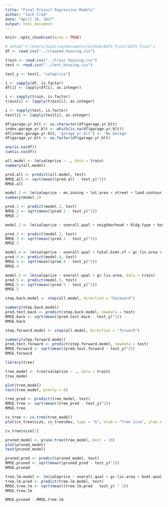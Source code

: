 ```yaml
---
title: "Final Project Regression Models"
author: "Jack Crum"
date: "April 26, 2017"
output: html_document
---
```


```r
knitr::opts_chunk$set(echo = TRUE)
```

```r
# setwd("C:/Users/JackCrum/Documents/GitHub/DATS_Final/DATS_Final")
df <- read.csv("../cleaned_housing.csv")

train <- read.csv("../train_housing.csv")
test <- read.csv("../test_housing.csv")

test_y <- test[, "saleprice"]

i <- sapply(df, is.factor)
df[i] <- lapply(df[i], as.integer)

i <- sapply(train, is.factor)
train[i] <- lapply(train[i], as.integer)

i <- sapply(test, is.factor)
test[i] <- lapply(test[i], as.integer)
```

```r
df$garage.yr.blt <- as.character(df$garage.yr.blt)
index.garage.yr.blt <- which(is.na(df$garage.yr.blt))
df[index.garage.yr.blt, 'garage.yr.blt'] <- 'No Garage'
df$garage.yr.blt <- as.factor(df$garage.yr.blt)
```

```r
any(is.na(df))
sum(is.na(df))
```

```r
all.model <- lm(saleprice ~ ., data = train)
summary(all.model)

pred.all <- predict(all.model, test)
RMSE.all <- sqrt(mean((pred.all - test_y)^2))
RMSE.all
```

```r
model.2 <- lm(saleprice ~ ms.zoning + lot.area + street + land.contour + land.slope + neighborhood + condition.1 + condition.2 + bldg.type + house.style + overall.qual + overall.cond + year.built + roof.style + exterior.1st + exterior.2nd + mas.vnr.type + mas.vnr.area + exter.qual + bsmt.qual + bsmt.exposure + bsmtfin.sf.1 + bsmtfin.sf.2 + bsmt.unf.sf + heating.qc + x1st.flr.sf + x2nd.flr.sf + bsmt.full.bath + bsmt.half.bath + full.bath + bedroom.abvgr + functional + fireplaces + fireplace.qu + garage.yr.blt + garage.cars + garage.area + wood.deck.sf + enclosed.porch + screen.porch + misc.feature + sale.type + sale.condition + ln.lot.frontage + ln.lot.area, data = train)
summary(model.2)

pred.2 <- predict(model.2, test)
RMSE.2 <- sqrt(mean((pred.2 - test_y)^2))
RMSE.2
```

```r
model.3 <- lm(saleprice ~ overall.qual + neighborhood + bldg.type + bsmt.qual + total.bsmt.sf + gr.liv.area + full.bath + half.bath + totrms.abvgrd + kitchen.qual + garage.qual + wood.deck.sf + screen.porch + misc.feature, data = train)

pred.3 <- predict(model.3, test)
RMSE.3 <- sqrt(mean((pred.3 - test_y)^2))
RMSE.3
```

```r
model.4 <- lm(saleprice ~ overall.qual + total.bsmt.sf + gr.liv.area + full.bath + totrms.abvgrd, data = train)
pred.4 <- predict(model.4, test)
RMSE.4 <- sqrt(mean((pred.4 - test_y)^2))
RMSE.4
```

```r
model.5 <- lm(saleprice ~ overall.qual + gr.liv.area, data = train)
pred.5 <- predict(model.5, test)
RMSE.5 <- sqrt(mean((pred.5 - test_y)^2))
RMSE.5
```

```r
step.back.model <- step(all.model, direction = "backward")

summary(step.back.model)
pred.test.back <- predict(step.back.model, newdata = test)
RMSE.back <- sqrt(mean((pred.test.back - test_y)^2))
RMSE.back
```

```r
step.forward.model <- step(all.model, direction = "forward")

summary(step.forward.model)
pred.test.forward <- predict(step.forward.model, newdata = test)
RMSE.forward <- sqrt(mean((pred.test.forward - test_y)^2))
RMSE.forward
```

```r
library(tree)

tree_model <- tree(saleprice ~ ., data = train)
tree_model

plot(tree_model)
text(tree_model, pretty = 0)

tree_pred <- predict(tree_model, test)
RMSE.tree <- sqrt(mean((tree_pred - test_y)^2))
RMSE.tree

cv_tree <- cv.tree(tree_model)
plot(cv_tree$size, cv_tree$dev, type = "b", xlab = "Tree Size", ylab = "MSE")

cv_tree$size[1]

pruned_model <- prune.tree(tree_model, best = 10)
plot(pruned_model)
text(pruned_model)

pruned_pred <- predict(pruned_model, test)
RMSE.pruned <- sqrt(mean((pruned_pred - test_y)^2))
RMSE.pruned

tree.lm.model <- lm(saleprice ~ overall.qual + gr.liv.area + bsmt.qual + total.bsmt.sf + x1st.flr.sf, data = train)
tree.lm.pred <- predict(tree.lm.model, test)
RMSE.tree.lm <- sqrt(mean((tree.lm.pred - test_y) ^ 2))
RMSE.tree.lm

RMSE.pruned - RMSE.tree.lm
```

